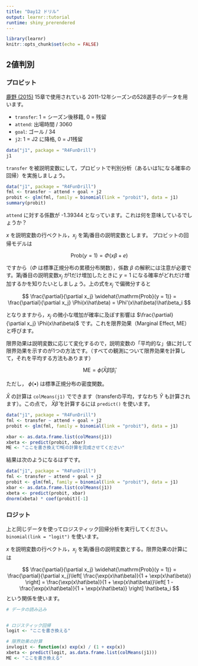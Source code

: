 ```yaml
---
title: "Day12 ドリル"
output: learnr::tutorial
runtime: shiny_prerendered
---
```


```r
library(learnr)
knitr::opts_chunk$set(echo = FALSE)
```

## 2値判別 {#binary}

### プロビット

[鹿野 (2015)](https://sites.google.com/site/kanolabweb/home/textbook) 15章で使用されている 2011-12年シーズンの528選手のデータを用います。

- `transfer`: 1 = シーズン後移籍, 0 = 残留
- `attend`: 出場時間 / 3060
- `goal`: ゴール / 34
- `j2`: 1 = J2 に降格, 0 = J1残留

```r
data("j1", package = "R4FunDrill")
j1
```

`transfer` を被説明変数にして，プロビットで判別分析（あるいは1になる確率の回帰）を実施しましょう。

```r
data("j1", package = "R4FunDrill")
fml <- transfer ~ attend + goal + j2
probit <- glm(fml, family = binomial(link = "probit"), data = j1)
summary(probit)
```

`attend` に対する係数が -1.39344 となっています。これは何を意味しているでしょうか？

$x$ を説明変数の行ベクトル，$x_j$ を第$j$番目の説明変数とします。
プロビットの回帰モデルは

$$
\mathrm{Prob}(y = 1) = \Phi(x\beta + e)
$$

ですから（$\Phi$ は標準正規分布の累積分布関数），係数 $\beta$ の解釈には注意が必要です。第$j$番目の説明変数$x_j$ が1だけ増加したときに $y=1$ になる確率がどれだけ増加するかを知りたいとしましょう。上の式を$x_j$ で偏微分すると

$$
\frac{\partial}{\partial x_j} \widehat{\mathrm{Prob}(y = 1)} = \frac{\partial}{\partial x_j} \Phi(x\hat\beta)
= \Phi'(x\hat\beta)\hat\beta_i
$$

となりますから，$x_j$ の微小な増加が確率に及ぼす影響は $\frac{\partial}{\partial x_j} \Phi(x\hat\beta)$ です。これを限界効果（Marginal Effect, ME）と呼びます。

限界効果は説明変数に応じて変化するので，説明変数の「平均的な」値に対して限界効果を示すのが1つの方法です。（すべての観測について限界効果を計算して，それを平均する方法もあります）

$$
\mathrm{ME} = \phi(\bar{X}\hat\beta) \hat \beta_i 
$$

ただし， $\phi(\bullet)$ は標準正規分布の密度関数。

$\bar{X}$ の計算は `colMeans(j1)` でできます（transferの平均，すなわち $\bar Y$ も計算されます）。この点で， $\bar X \hat \beta$ を計算するには `predict()` を使います。

```r
data("j1", package = "R4FunDrill")
fml <- transfer ~ attend + goal + j2
probit <- glm(fml, family = binomial(link = "probit"), data = j1)

xbar <- as.data.frame.list(colMeans(j1))
xbeta <- predict(probit, xbar)
ME <- "ここを書き換えてMEの計算を完成させてください"
```


結果は次のようになるはずです。

```r
data("j1", package = "R4FunDrill")
fml <- transfer ~ attend + goal + j2
probit <- glm(fml, family = binomial(link = "probit"), data = j1)
xbar <- as.data.frame.list(colMeans(j1))
xbeta <- predict(probit, xbar)
dnorm(xbeta) * coef(probit)[-1]
```

### ロジット

上と同じデータを使ってロジスティック回帰分析を実行してください。 `binomial(link = "logit")` を使います。

$x$ を説明変数の行ベクトル，$x_j$ を第$j$番目の説明変数とする。限界効果の計算には

$$
\frac{\partial}{\partial x_j} \widehat{\mathrm{Prob}(y = 1)}
=
\frac{\partial}{\partial x_j}\left[
  \frac{\exp(x\hat\beta)}{1 + \exp(x\hat\beta)}
\right]
=
\frac{\exp(x\hat\beta)}{1 + \exp(x\hat\beta)}\left[
  1 - \frac{\exp(x\hat\beta)}{1 + \exp(x\hat\beta)}
\right]
\hat\beta_i
$$
という関係を使います。

```r
# データの読み込み


# ロジスティック回帰
logit <- "ここを書き換える"

# 限界効果の計算
invlogit <- function(x) exp(x) / (1 + exp(x))
xbeta <- predict(logit, as.data.frame.list(colMeans(j1))) 
ME <- "ここを書き換える"

```


